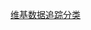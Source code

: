 {{Template category|type=module |description=跟踪[[Wikipedia:维基数据|维基数据]]信息的模板。|help= 若要在此分类加入模板，请在模板文档里加入{{mono|'''{{tl|Tracks Wikidata}}'''}}。}}

{{Category explanation|跟踪[[Wikipedia:维基数据|维基数据]]信息的模板。加入{{tl|Tracks Wikidata}}会自动将模板加入此分类中}}
:{{For|使用维基数据信息的模板|Category:使用维基数据信息的模板}}
:{{Category see also|跟踪维基数据的模塊|使用维基数据信息的模塊}}

[[Category:维基数据追踪分类|]]